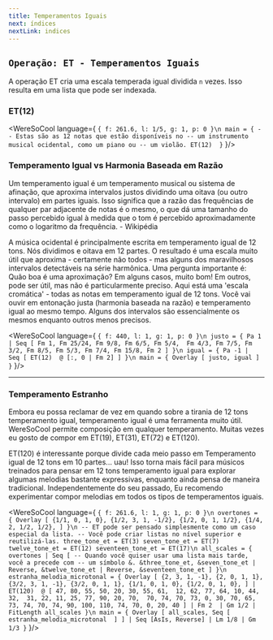 ```yaml
---
title: Temperamentos Iguais
next: índices
nextLink: indices
---
```


## `Operação: ET - Temperamentos Iguais` 
A operação ET cria uma escala temperada igual dividida `n` vezes.
Isso resulta em uma lista que pode ser indexada.

### ET(12)

<WereSoCool language={
`{ f: 261.6, l: 1/5, g: 1, p: 0 }\n
main = {
   -- Estas são as 12 notas que estão disponíveis no
   -- um instrumento musical ocidental, como um piano ou
   -- um violão.
  ET(12) 
}`
}/>

### Temperamento Igual vs Harmonia Baseada em Razão

Um temperamento igual é um temperamento musical ou sistema de afinação, que aproxima intervalos justos dividindo uma oitava
(ou outro intervalo) em partes iguais.
Isso significa que a razão das frequências de qualquer
par adjacente de notas é o mesmo, o que dá uma
tamanho do passo percebido igual à medida que o tom é percebido aproximadamente como o logaritmo da frequência. - Wikipédia

A música ocidental é principalmente escrita em temperamento igual de 12 tons. Nós dividimos e oitava em 12 partes. O resultado é
uma escala muito útil que aproxima - certamente não todos - mas
alguns dos maravilhosos intervalos detectáveis
na série harmônica. Uma pergunta importante é:
Quão boa é uma aproximação? Em alguns casos, muito bom!
Em outros, pode ser útil, mas não é particularmente preciso.
Aqui está uma 'escala cromática' - todas as notas em temperamento igual de 12 tons. Você vai ouvir em entonação justa
(harmonia baseada na razão) e temperamento igual ao mesmo tempo.
Alguns dos intervalos são essencialmente os mesmos
enquanto outros menos precisos.


<WereSoCool language={
`{ f: 440, l: 1, g: 1, p: 0 }\n
justo = {
  Pa 1 |
  Seq [
    Fm 1, Fm 25/24, Fm 9/8, Fm 6/5, Fm 5/4, 
    Fm 4/3, Fm 7/5, Fm 3/2, Fm 8/5,
    Fm 5/3, Fm 7/4, Fm 15/8, Fm 2
  ]
}\n
igual = {
  Pa -1 | 
  Seq [
    ET(12) 
    @ [:, 0 | Fm 2]
  ]
}\n
main = {
  Overlay [
     justo,
     igual
  ]
}`
}/>

---

### Temperamento Estranho

Embora eu possa reclamar de vez em quando sobre a tirania de 12 tons temperamento igual, temperamento igual é uma ferramenta muito útil.
WereSoCool permite composição em qualquer temperamento. Muitas vezes eu gosto de
compor em ET(19), ET(31), ET(72) e ET(120).

ET(120) é interessante porque divide cada meio passo em
Temperamento igual de 12 tons em 10 partes... uau!
Isso torna mais fácil para músicos treinados para pensar em 12 tons
temperamento igual para explorar algumas melodias bastante expressivas,
enquanto ainda pensa de maneira tradicional. Independentemente do seu passado,
Eu recomendo experimentar compor melodias em todos os tipos de temperamentos iguais.

<WereSoCool language={
`{ f: 261.6, l: 1, g: 1, p: 0 }\n
overtones = {
  Overlay [
    {1/1, 0, 1, 0},
    {1/2, 3, 1, -1/2},
    {1/2, 0, 1, 1/2},
    {1/4, 2, 1/2, 1/2},
  ]
}\n
-- ET pode ser pensado simplesmente como um caso especial da lista.
-- Você pode criar listas no nível superior e reutilizá-las.
three_tone_et = ET(3)
seven_tone_et = ET(7)
twelve_tone_et = ET(12)
seventeen_tone_et = ET(17)\n
all_scales = {
  overtones |
  Seq [
    -- Quando você quiser usar uma lista mais tarde, você a precede com
     -- um símbolo &.
    &three_tone_et,
    &seven_tone_et | Reverse,
    &twelve_tone_et | Reverse,
    &seventeen_tone_et
  ]
}\n
estranha_melodia_microtonal = {
   Overlay [
     {2, 3, 1, -1},
     {2, 0, 1, 1},
     {3/2, 3, 1, -1},
     {3/2, 0, 1, 1},
     {1/1, 0, 1, 0},
     {1/2, 0, 1, 0},
  ]
  | ET(120) 
    @ [
      47, 80, 55, 50, 20, 30, 55, 61, 
      12, 62, 77, 64, 10, 44, 32, 
      31, 22, 11, 25, 77, 90, 20, 70, 
      70, 74, 70, 73, 0, 30, 70, 65, 73, 74,
      70, 74, 90, 100, 110, 74, 70, 0, 20, 40
    ]
    | Fm 2 
    | Gm 1/2
    | FitLength all_scales
}\n
main = {
  Overlay [
    all_scales,
    Seq [
      estranha_melodia_microtonal 
    ]
  ]
  | Seq [AsIs, Reverse]
  | Lm 1/8
  | Gm 1/3
}`
}/>


